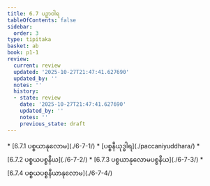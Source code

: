 ```yaml
---
title: 6.7 ပဉှာဝါရ
tableOfContents: false
sidebar:
  order: 3
type: tipitaka
basket: ab
book: p1-1
review:
  current: review
  updated: '2025-10-27T21:47:41.627690'
  updated_by: ''
  notes: ''
  history:
  - state: review
    date: '2025-10-27T21:47:41.627690'
    updated_by: ''
    notes: ''
    previous_state: draft
---
```



<ReviewStatus review={frontmatter.review} showDetails={true} />

<HypothesisAnnotation frontmatter={frontmatter} />

<DynamicBreadcrumb />



<TableOfContents book="p1-1" section="6.7">
* [6.7.1 ပစ္စယာနုလောမ](./6-7-1/)
* [ပစ္စနီယုဒ္ဓါရ](./paccaniyuddhara/)
* [6.7.2 ပစ္စယပစ္စနီယ](./6-7-2/)
* [6.7.3 ပစ္စယာနုလောမပစ္စနီယ](./6-7-3/)
* [6.7.4 ပစ္စယပစ္စနီယာနုလောမ](./6-7-4/)
</TableOfContents>
